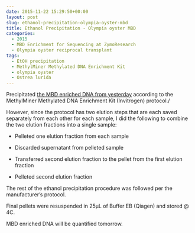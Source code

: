 ```yaml
---
date: 2015-11-22 15:29:50+00:00
layout: post
slug: ethanol-precipitation-olympia-oyster-mbd
title: Ethanol Precipitation - Olympia oyster MBD
categories:
  - 2015
  - MBD Enrichment for Sequencing at ZymoResearch
  - Olympia oyster reciprocal transplant
tags:
  - EtOH precipitation
  - MethylMiner Methylated DNA Enrichment Kit
  - olympia oyster
  - Ostrea lurida
---
```


Precipitated [the MBD enriched DNA from yesterday](https://robertslab.github.io/sams-notebook/posts/2015/2015-11-22-mbd-enrichment-sonicated-olympia-oyster-gdna/) according to the MethylMiner Methylated DNA Enrichment Kit (Invitrogen) protocol./

However, since the protocol has two elution steps that are each saved separately from each other for each sample, I did the following to combine the two elution fractions into a single sample:




    
  * Pelleted one elution fraction from each sample

    
  * Discarded supernatant from pelleted sample

    
  * Transferred second elution fraction to the pellet from the first elution fraction

    
  * Pelleted second elution fraction



The rest of the ethanol precipitation procedure was followed per the manufacturer's protocol.

Final pellets were resuspended in 25μL of Buffer EB (Qiagen) and stored @ 4C.

MBD enriched DNA will be quantified tomorrow.

